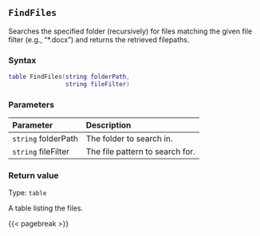 ## `FindFiles`

Searches the specified folder (recursively) for files matching the given file filter (e.g., "*.docx") and returns the retrieved filepaths.

### Syntax {-}

``` .lua
table FindFiles(string folderPath,
                string fileFilter)
```

### Parameters {-}

**Parameter** | **Description**
| :-- | :-- |
`string` folderPath | The folder to search in.
`string` fileFilter | The file pattern to search for.

### Return value {-}

Type: `table`

A table listing the files.

{{< pagebreak >}}